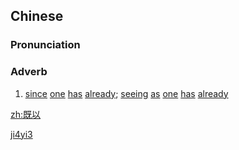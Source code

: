 ==Chinese==
{{zh-forms}}

===Pronunciation===
{{zh-pron
|m=jìyǐ
|cat=adv
}}

===Adverb===
{{zh-adv}}

# {{lb|zh|archaic}} [[since]] [[one]] [[has]] [[already]]; [[seeing]] [[as]] [[one]] [[has]] [[already]]

[[Category:Mandarin archaic terms|ji4yi3]]

[[zh:既以]]